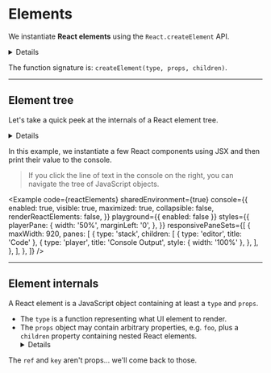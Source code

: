 
# Elements

We instantiate **React elements** using the `React.createElement` API.<Details> Typically, we call this API using JSX elements, but it's also possible to call it directly.</Details>

The function signature is: `createElement(type, props, children)`.

---

## Element tree

Let's take a quick peek at the internals of a React element tree. <Details>The exact
details of the element tree aren't important to understand right now, but it's
useful to get the _gist_ of how React works.</Details>

In this example, we instantiate a few React components using JSX and then print their value to the console.

> If you click the line of text in the console on the right, you can navigate the tree of JavaScript objects.

<Example
  code={reactElements}
  sharedEnvironment={true}
  console={{
    enabled: true,
    visible: true,
    maximized: true,
    collapsible: false,
    renderReactElements: false,
  }}
  playground={{ enabled: false }}
  styles={{
    playerPane: {
      width: '50%',
      marginLeft: '0',
    },
  }}
  responsivePaneSets={[
    {
      maxWidth: 920,
      panes: [
        {
          type: 'stack',
          children: [
            { type: 'editor', title: 'Code' },
            {
              type: 'player',
              title: 'Console Output',
              style: { width: '100%' },
            },
          ],
        },
      ],
    },
  ]}
/>

---

## Element internals

A React element is a JavaScript object containing at least a `type` and `props`.

- The `type` is a function representing what UI element to render.
- The `props` object may contain arbitrary properties, e.g. `foo`, plus a `children` property containing nested React elements.<Details> The `children` property is somewhat special, since it's created automatically from the nested JSX elements in our code.</Details>

The `ref` and `key` aren't props... we'll come back to those.
